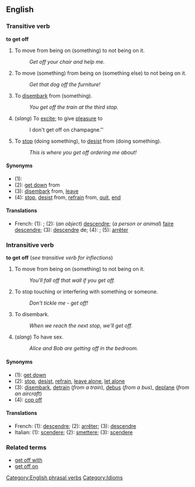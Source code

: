 ==English==
===Transitive verb===
'''to get off'''

#To move from being on (something) to not being on it.
#:''Get off your chair and help me.''
#To move (something) from being on (something else) to not being on it.
#:''Get that dog off the furniture!''
#To [[disembark]] from (something).
#:''You get off the train at the third stop.''
#(''slang'') To [[excite]]; to give [[pleasure]] to <!--move to "get off on"?-->
#: I don't get off on champagne.''
#To [[stop]] (doing something), to [[desist]] from (doing something).
#: ''This is where you get off ordering me about!''

====Synonyms====
*(1):
*(2): [[get down]] from
*(3): [[disembark]] from, [[leave]]
*(4): [[stop]], [[desist]] from, [[refrain]] from, [[quit]], [[end]]

====Translations====
*French: (1): ; (2): (''an object'') [[descendre]]; (''a person or animal'') [[faire]] [[descendre]]; (3): [[descendre]] de; (4): ; (5): [[arrêter]]

===Intransitive verb===
'''to get off''' (''see transitive verb for inflections'')

#To move from being on (something) to not being on it.
#:''You'll fall off that wall if you get off.''
#To stop touching or interfering with something or someone.
#:''Don't tickle me - get off!''
#To disembark.
#:''When we reach the next stop, we'll get off.''
#(''slang'') To have sex.
#:''Alice and Bob are getting off in the bedroom.''

====Synonyms====
*(1): [[get down]]
*(2): [[stop]], [[desist]], [[refrain]], [[leave alone]], [[let alone]]
*(3): [[disembark]], [[detrain]] (''from a train''), [[debus]] (''from a bus''), [[deplane]] (''from an aircraft'')
*(4): [[cop off]] <!--etc-->

====Translations====
*French: (1): [[descendre]]; (2): [[arrêter]]; (3): [[descendre]]
*Italian: (1): [[scendere]]; (2): [[smettere]]; (3): [[scendere]]

===Related terms===
*[[get off with]]
*[[get off on]]


[[Category:English phrasal verbs]]
[[Category:Idioms]]